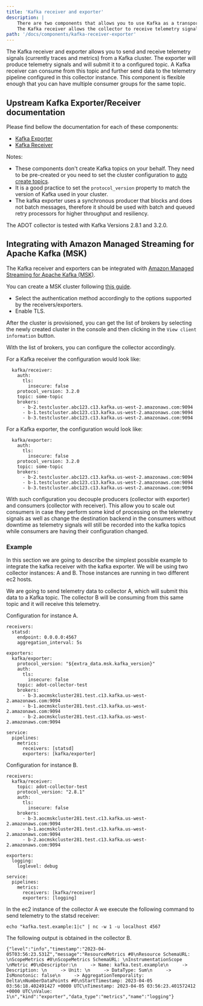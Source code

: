 ```yaml
---
title: 'Kafka receiver and exporter'
description: |
    There are two components that allows you to use Kafka as a transport mechanism for telemetry signals:
    The Kafka receiver allows the collector to receive telemetry signals from Kafka while the Kafka exporter allows you to send them to Kafka.
path: '/docs/components/kafka-receiver-exporter'
---
```




The Kafka receiver and exporter allows you to send and receive telemetry signals (currently traces and metrics) from a Kafka cluster. The exporter will
produce telemetry signals and will submit it to a configured topic. A Kafka receiver can consume from this topic and further send
data to the telemetry pipeline configured in this collector instance. This component is flexible enough that you can have
multiple consumer groups for the same topic.

<SectionSeparator />

## Upstream Kafka Exporter/Receiver documentation

Please find bellow the documentation for each of these components:

* [Kafka Exporter](https://github.com/open-telemetry/opentelemetry-collector-contrib/blob/main/exporter/kafkaexporter/README.md)
* [Kafka Receiver](https://github.com/open-telemetry/opentelemetry-collector-contrib/blob/main/receiver/kafkareceiver/README.md)

Notes:

* These components don't create Kafka topics on your behalf. They need to be pre-created or you need to set the
cluster configuration to [auto create topics](https://kafka.apache.org/documentation/#brokerconfigs_auto.create.topics.enable).
* It is a good practice to set the `protocol_version` property to match the version of Kafka used in your cluster.
* The kafka exporter uses a synchronous producer that blocks and does not batch messages, therefore it should be used with batch and queued retry processors for higher throughput and resiliency.

The ADOT collector is tested with Kafka Versions 2.8.1 and 3.2.0.

## Integrating with Amazon Managed Streaming for Apache Kafka (MSK)

The Kafka receiver and exporters can be integrated with [Amazon Managed Streaming for Apache Kafka (MSK)](https://aws.amazon.com/msk/).

You can create a MSK cluster following [this guide](https://docs.aws.amazon.com/msk/latest/developerguide/getting-started.html).
  * Select the authentication method accordingly to the options supported by the receivers/exporters.
  * Enable TLS.

After the cluster is provisioned, you can get the list of brokers by selecting the newly created cluster in the console and then
clicking in the `View client information` button.

With the list of brokers, you can configure the collector accordingly.

For a Kafka receiver the configuration would look like:

```
  kafka/receiver:
    auth:
      tls:
        insecure: false
    protocol_version: 3.2.0
    topic: some-topic
    brokers:
      - b-2.testcluster.abc123.c13.kafka.us-west-2.amazonaws.com:9094
      - b-1.testcluster.abc123.c13.kafka.us-west-2.amazonaws.com:9094
      - b-3.testcluster.abc123.c13.kafka.us-west-2.amazonaws.com:9094
```

For a Kafka exporter, the configuration would look like:
```
  kafka/exporter:
    auth:
      tls:
        insecure: false
    protocol_version: 3.2.0
    topic: some-topic
    brokers:
      - b-2.testcluster.abc123.c13.kafka.us-west-2.amazonaws.com:9094
      - b-1.testcluster.abc123.c13.kafka.us-west-2.amazonaws.com:9094
      - b-3.testcluster.abc123.c13.kafka.us-west-2.amazonaws.com:9094
```

With such configuration you decouple producers (collector with exporter) and consumers (collector with receiver). This allow you to scale out consumers in case they perform some kind of processing on the telemetry signals as well as change the destination backend in the consumers without downtime as telemetry signals will still be recorded into the kafka topics while consumers are having their configuration changed.

### Example

In this section we are going to describe the simplest possible example to integrate the kafka receiver with the kafka exporter. We will be using two collector instances: A and B. Those instances are running in two different ec2 hosts.

We are going to send telemetry data to collector A, which will submit this data to a Kafka topic. The collector B will be consuming from this same topic and it will receive this telemetry.


Configuration for instance A.

```
receivers:
  statsd:
    endpoint: 0.0.0.0:4567
    aggregation_interval: 5s

exporters:
  kafka/exporter:
    protocol_version: "${extra_data.msk.kafka_version}"
    auth:
      tls:
        insecure: false
    topic: adot-collector-test
    brokers:
      - b-3.aocmskcluster281.test.c13.kafka.us-west-2.amazonaws.com:9094
      - b-1.aocmskcluster281.test.c13.kafka.us-west-2.amazonaws.com:9094
      - b-2.aocmskcluster281.test.c13.kafka.us-west-2.amazonaws.com:9094

service:
  pipelines:
    metrics:
      receivers: [statsd]
      exporters: [kafka/exporter]
```

Configuration for instance B.

```
receivers:
  kafka/receiver:
    topic: adot-collector-test
    protocol_version: "2.8.1"
    auth:
      tls:
        insecure: false
    brokers:
      - b-3.aocmskcluster281.test.c13.kafka.us-west-2.amazonaws.com:9094
      - b-1.aocmskcluster281.test.c13.kafka.us-west-2.amazonaws.com:9094
      - b-2.aocmskcluster281.test.c13.kafka.us-west-2.amazonaws.com:9094

exporters:
  logging:
    loglevel: debug

service:
  pipelines:
    metrics:
      receivers: [kafka/receiver]
      exporters: [logging]
```

In the ec2 instance of the collector A we execute the following command to send telemetry to the statsd receiver:

```
echo "kafka.test.example:1|c" | nc -w 1 -u localhost 4567
```

The following output is obtained in the collector B.
```
{"level":"info","timestamp":"2023-04-05T03:56:23.531Z","message":"ResourceMetrics #0\nResource SchemaURL: \nScopeMetrics #0\nScopeMetrics SchemaURL: \nInstrumentationScope  \nMetric #0\nDescriptor:\n     -> Name: kafka.test.example\n     -> Description: \n     -> Unit: \n     -> DataType: Sum\n     -> IsMonotonic: false\n     -> AggregationTemporality: Delta\nNumberDataPoints #0\nStartTimestamp: 2023-04-05 03:56:18.402491427 +0000 UTC\nTimestamp: 2023-04-05 03:56:23.401572412 +0000 UTC\nValue: 1\n","kind":"exporter","data_type":"metrics","name":"logging"}
```
